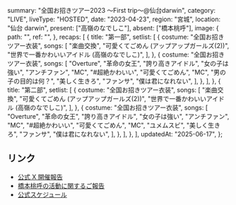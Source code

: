   summary: "全国お招きツアー2023 〜First trip〜@仙台darwin",
  category: "LIVE",
  liveType: "HOSTED",
  date: "2023-04-23",
  region: "宮城",
  location: "仙台 darwin",
  present: ["高嶺のなでしこ"],
  absent: ["橋本桃呼"],
  image: {
    path: "",
    ref: "",
  },
  recaps: [
    {
      title: "第一部",
      setlist: [
        {
          costume: "全国お招きツアー衣装",
          songs: [
            "楽曲交換",
            "可愛くてごめん (アップアップガールズ(2))",
            "世界で一番かわいいアイドル (高嶺のなでしこ)",
          ],
        },
        {
          costume: "全国お招きツアー衣装",
          songs: [
            "Overture",
            "革命の女王",
            "誇り高きアイドル",
            "女の子は強い",
            "アンチファン",
            "MC",
            "#超絶かわいい",
            "可愛くてごめん",
            "MC",
            "男の子の目的は何？",
            "美しく生きろ",
            "ファンサ",
            "僕は君になれない",
          ],
        },
      ],
    },
    {
      title: "第二部",
      setlist: [
        {
          costume: "全国お招きツアー衣装",
          songs: [
            "楽曲交換",
            "可愛くてごめん (アップアップガールズ(2))",
            "世界で一番かわいいアイドル (高嶺のなでしこ)",
          ],
        },
        {
          costume: "全国お招きツアー衣装",
          songs: [
            "Overture",
            "革命の女王",
            "誇り高きアイドル",
            "女の子は強い",
            "アンチファン",
            "MC",
            "#超絶かわいい",
            "可愛くてごめん",
            "MC",
            "ユメムスビ",
            "美しく生きろ",
            "ファンサ",
            "僕は君になれない",
          ],
        },
      ],
    },
  ],
  updatedAt: "2025-06-17",
};

## リンク

- [公式 X 開催報告](https://x.com/takanenofficial/status/1650122855663775744)
- [橋本桃呼の活動に関するご報告](https://takanenonadeshiko.jp/?p=954)
- [公式スケジュール](https://takanenonadeshiko.jp/?p=748)
